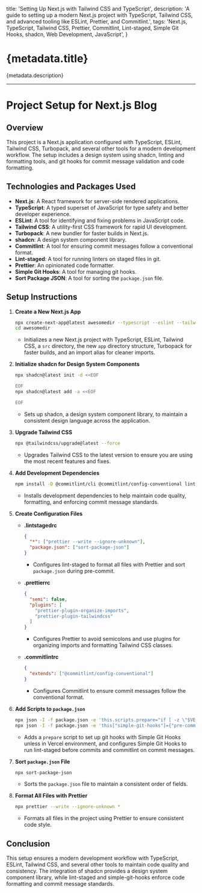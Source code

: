   title: 'Setting Up Next.js with Tailwind CSS and TypeScript',
  description:
    'A guide to setting up a modern Next.js project with TypeScript, Tailwind CSS, and advanced tooling like ESLint, Prettier, and Commitlint.',
  tags: 'Next.js, TypeScript, Tailwind CSS, Prettier, Commitlint, Lint-staged, Simple Git Hooks, shadcn, Web Development, JavaScript',
}

# {metadata.title}

{metadata.description}

---

# Project Setup for Next.js Blog

## Overview

This project is a Next.js application configured with TypeScript, ESLint, Tailwind CSS, Turbopack, and several other tools for a modern development workflow. The setup includes a design system using shadcn, linting and formatting tools, and git hooks for commit message validation and code formatting.

## Technologies and Packages Used

- **Next.js**: A React framework for server-side rendered applications.
- **TypeScript**: A typed superset of JavaScript for type safety and better developer experience.
- **ESLint**: A tool for identifying and fixing problems in JavaScript code.
- **Tailwind CSS**: A utility-first CSS framework for rapid UI development.
- **Turbopack**: A new bundler for faster builds in Next.js.
- **shadcn**: A design system component library.
- **Commitlint**: A tool for ensuring commit messages follow a conventional format.
- **Lint-staged**: A tool for running linters on staged files in git.
- **Prettier**: An opinionated code formatter.
- **Simple Git Hooks**: A tool for managing git hooks.
- **Sort Package JSON**: A tool for sorting the `package.json` file.

## Setup Instructions

1. **Create a New Next.js App**

   ```sh
   npx create-next-app@latest awesomedir --typescript --eslint --tailwind --src-dir --app --turbopack --import-alias "@/*"
   cd awesomedir
   ```

   - Initializes a new Next.js project with TypeScript, ESLint, Tailwind CSS, a `src` directory, the new `app` directory structure, Turbopack for faster builds, and an import alias for cleaner imports.

2. **Initialize shadcn for Design System Components**

   ```sh
   npx shadcn@latest init -d <<EOF

   EOF
   npx shadcn@latest add -a <<EOF

   EOF
   ```

   - Sets up shadcn, a design system component library, to maintain a consistent design language across the application.

3. **Upgrade Tailwind CSS**

   ```sh
   npx @tailwindcss/upgrade@latest --force
   ```

   - Upgrades Tailwind CSS to the latest version to ensure you are using the most recent features and fixes.

4. **Add Development Dependencies**

   ```sh
   npm install -D @commitlint/cli @commitlint/config-conventional lint-staged prettier prettier-plugin-organize-imports prettier-plugin-tailwindcss simple-git-hooks sort-package-json
   ```

   - Installs development dependencies to help maintain code quality, formatting, and enforcing commit message standards.

5. **Create Configuration Files**

   - **.lintstagedrc**

     ```json
     {
       "*": ["prettier --write --ignore-unknown"],
       "package.json": ["sort-package-json"]
     }
     ```

     - Configures lint-staged to format all files with Prettier and sort `package.json` during pre-commit.

   - **.prettierrc**

     ```json
     {
       "semi": false,
       "plugins": [
         "prettier-plugin-organize-imports",
         "prettier-plugin-tailwindcss"
       ]
     }
     ```

     - Configures Prettier to avoid semicolons and use plugins for organizing imports and formatting Tailwind CSS classes.

   - **.commitlintrc**

     ```json
     {
       "extends": ["@commitlint/config-conventional"]
     }
     ```

     - Configures Commitlint to ensure commit messages follow the conventional format.

6. **Add Scripts to `package.json`**

   ```sh
   npx json -I -f package.json -e 'this.scripts.prepare="if [ -z \"$VERCEL_ENV\" ]; then simple-git-hooks; fi"'
   npx json -I -f package.json -e 'this["simple-git-hooks"]={"pre-commit":"npx lint-staged --verbose","commit-msg":"npx commitlint --edit $1"}'
   ```

   - Adds a `prepare` script to set up git hooks with Simple Git Hooks unless in Vercel environment, and configures Simple Git Hooks to run lint-staged before commits and commitlint on commit messages.

7. **Sort `package.json` File**

   ```sh
   npx sort-package-json
   ```

   - Sorts the `package.json` file to maintain a consistent order of fields.

8. **Format All Files with Prettier**

   ```sh
   npx prettier --write --ignore-unknown *
   ```

   - Formats all files in the project using Prettier to ensure consistent code style.

## Conclusion

This setup ensures a modern development workflow with TypeScript, ESLint, Tailwind CSS, and several other tools to maintain code quality and consistency. The integration of shadcn provides a design system component library, while lint-staged and simple-git-hooks enforce code formatting and commit message standards.
